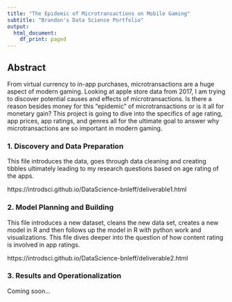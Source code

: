 ```yaml
---
title: "The Epidemic of Microtransactions on Mobile Gaming"
subtitle: "Brandon's Data Science Portfolio"
output:
  html_document:
    df_print: paged
---
```


## Abstract

From virtual currency to in-app purchases, microtransactions are a huge aspect of modern gaming. Looking at apple store data from 2017, I am trying to discover potential causes and effects of microtransactions. Is there a reason besides money for this "epidemic" of microtransactions or is it all for monetary gain? This project is going to dive into the specifics of age rating, app prices, app ratings, and genres all for the ultimate goal to answer why microtransactions are so important in modern gaming.

### 1. Discovery and Data Preparation

This file introduces the data, goes through data cleaning and creating tibbles ultimately leading to my research questions based on age rating of the apps.

https://introdsci.github.io/DataScience-bnleff/deliverable1.html

### 2. Model Planning and Building

This file introduces a new dataset, cleans the new data set, creates a new model in R and then follows up the model in R with python work and visualizations. This file dives deeper into the question of how content rating is involved in app ratings.

https://introdsci.github.io/DataScience-bnleff/deliverable2.html

### 3. Results and Operationalization

Coming soon...

